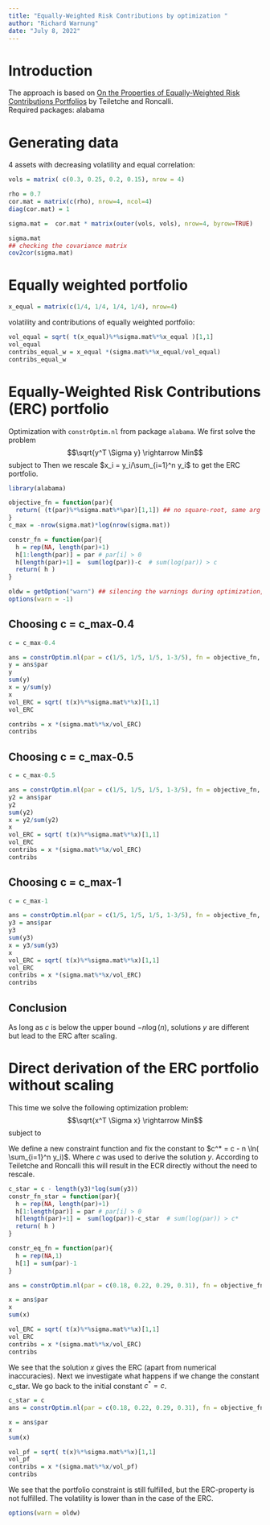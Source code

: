 ```yaml
---
title: "Equally-Weighted Risk Contributions by optimization "
author: "Richard Warnung"
date: "July 8, 2022"
---
```

# Introduction
The approach is based on [On the Properties of Equally-Weighted Risk Contributions Portfolios](https://www.researchgate.net/publication/45397778_On_the_Properties_of_Equally-Weighted_Risk_Contributions_Portfolios)
by Teiletche and Roncalli. \
Required packages: alabama 

# Generating data
4 assets with decreasing volatility and equal correlation:

```r

vols = matrix( c(0.3, 0.25, 0.2, 0.15), nrow = 4)

rho = 0.7
cor.mat = matrix(c(rho), nrow=4, ncol=4)
diag(cor.mat) = 1

sigma.mat =  cor.mat * matrix(outer(vols, vols), nrow=4, byrow=TRUE) 

sigma.mat
## checking the covariance matrix
cov2cor(sigma.mat)
```

# Equally weighted portfolio

```r
x_equal = matrix(c(1/4, 1/4, 1/4, 1/4), nrow=4)
```

volatility and contributions of equally weighted portfolio:

```r
vol_equal = sqrt( t(x_equal)%*%sigma.mat%*%x_equal )[1,1]
vol_equal
contribs_equal_w = x_equal *(sigma.mat%*%x_equal/vol_equal)
contribs_equal_w
```

# Equally-Weighted Risk Contributions (ERC) portfolio
Optimization with `constrOptim.nl` from package `alabama`.
We first solve the problem
$$\sqrt{y^T \Sigma y} \rightarrow Min$$ 
subject to
\begin{align*}
   y_i > 0 \\
   \sum \ln y_i \ge c
\end{align*} 
Then we rescale $x_i = y_i/\sum_{i=1}^n y_i$ to get the ERC portfolio.


```r
library(alabama)

objective_fn = function(par){
  return( (t(par)%*%sigma.mat%*%par)[1,1]) ## no square-root, same arg min
}
c_max = -nrow(sigma.mat)*log(nrow(sigma.mat))

constr_fn = function(par){
  h = rep(NA, length(par)+1)
  h[1:length(par)] = par # par[i] > 0
  h[length(par)+1] =  sum(log(par))-c  # sum(log(par)) > c
  return( h )
}

oldw = getOption("warn") ## silencing the warnings during optimization, keeping the settings for later.
options(warn = -1)
```

## Choosing c = c_max-0.4

```r
c = c_max-0.4

ans = constrOptim.nl(par = c(1/5, 1/5, 1/5, 1-3/5), fn = objective_fn, hin = constr_fn, control.outer = list(trace = FALSE))  
y = ans$par
y
sum(y)
x = y/sum(y)
x
vol_ERC = sqrt( t(x)%*%sigma.mat%*%x)[1,1]
vol_ERC

contribs = x *(sigma.mat%*%x/vol_ERC)
contribs
```

## Choosing c = c_max-0.5

```r
c = c_max-0.5

ans = constrOptim.nl(par = c(1/5, 1/5, 1/5, 1-3/5), fn = objective_fn, hin = constr_fn,  control.outer = list(trace = FALSE))  
y2 = ans$par
y2
sum(y2)
x = y2/sum(y2)
x
vol_ERC = sqrt( t(x)%*%sigma.mat%*%x)[1,1]
vol_ERC
contribs = x *(sigma.mat%*%x/vol_ERC)
contribs
```

## Choosing c = c_max-1

```r
c = c_max-1

ans = constrOptim.nl(par = c(1/5, 1/5, 1/5, 1-3/5), fn = objective_fn, hin = constr_fn,  control.outer = list(trace = FALSE))  
y3 = ans$par
y3
sum(y3)
x = y3/sum(y3)
x
vol_ERC = sqrt( t(x)%*%sigma.mat%*%x)[1,1]
vol_ERC
contribs = x *(sigma.mat%*%x/vol_ERC)
contribs
```

## Conclusion

As long as $c$ is below the upper bound $-n \log(n)$, solutions $y$ are different but lead to the ERC after scaling.

# Direct derivation of the ERC portfolio without scaling
This time we solve the following optimization problem: 
$$\sqrt{x^T \Sigma x} \rightarrow Min$$ 
subject to
\begin{align*}
   x_i &>& 0 \\
   \sum_{i=1}^n x_i &=& 1 \\
   \sum_{i=1}^n \ln x_i &\ge& c^*.
\end{align*}

We define a new constraint function and fix the constant to $c^* = c - n \ln( \sum_{i=1}^n y_i)$. Where $c$ was used to derive the solution $y$.
According to Teiletche and Roncalli this will result in the ECR directly without the need to rescale.

```r
c_star = c - length(y3)*log(sum(y3))
constr_fn_star = function(par){
  h = rep(NA, length(par)+1)
  h[1:length(par)] = par # par[i] > 0
  h[length(par)+1] =  sum(log(par))-c_star  # sum(log(par)) > c*
  return( h )
}

constr_eq_fn = function(par){
  h = rep(NA,1)
  h[1] = sum(par)-1 
}

ans = constrOptim.nl(par = c(0.18, 0.22, 0.29, 0.31), fn = objective_fn, hin = constr_fn_star, heq = constr_eq_fn, control.outer = list(trace = FALSE))  

x = ans$par
x
sum(x)

vol_ERC = sqrt( t(x)%*%sigma.mat%*%x)[1,1]
vol_ERC
contribs = x *(sigma.mat%*%x/vol_ERC)
contribs
```

We see that the solution $x$ gives the ERC (apart from numerical inaccuracies).
Next we investigate what happens if we change the constant c_star. We go back to the initial constant $c^* = c$.

```r

c_star = c 
ans = constrOptim.nl(par = c(0.18, 0.22, 0.29, 0.31), fn = objective_fn, hin = constr_fn_star, heq = constr_eq_fn, control.outer = list(trace = FALSE))  

x = ans$par
x
sum(x)

vol_pf = sqrt( t(x)%*%sigma.mat%*%x)[1,1]
vol_pf
contribs = x *(sigma.mat%*%x/vol_pf)
contribs
```

We see that the portfolio constraint is still fulfilled, but the ERC-property is not fulfilled. The volatility is lower than in the case of the ERC.

```r
options(warn = oldw)
```

